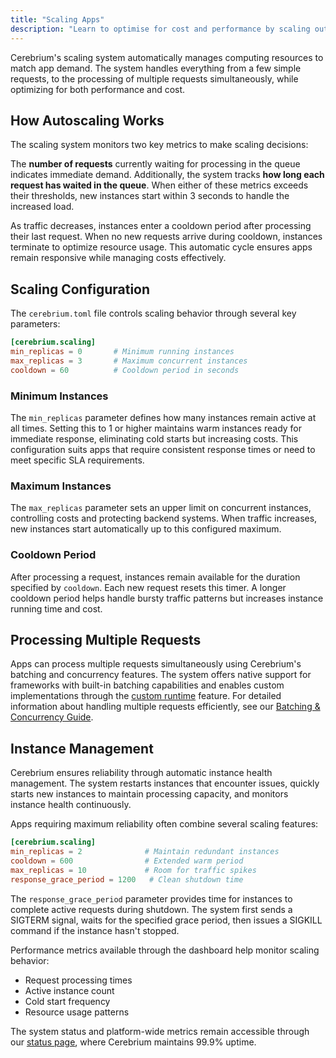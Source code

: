 ```yaml
---
title: "Scaling Apps"
description: "Learn to optimise for cost and performance by scaling out apps"
---
```


Cerebrium's scaling system automatically manages computing resources to match app demand. The system handles everything from a few simple requests, to the processing of multiple requests simultaneously, while optimizing for both performance and cost.

## How Autoscaling Works

The scaling system monitors two key metrics to make scaling decisions:

The **number of requests** currently waiting for processing in the queue indicates immediate demand. Additionally, the system tracks **how long each request has waited in the queue**. When either of these metrics exceeds their thresholds, new instances start within 3 seconds to handle the increased load.

As traffic decreases, instances enter a cooldown period after processing their last request. When no new requests arrive during cooldown, instances terminate to optimize resource usage. This automatic cycle ensures apps remain responsive while managing costs effectively.

## Scaling Configuration

The `cerebrium.toml` file controls scaling behavior through several key parameters:

```toml
[cerebrium.scaling]
min_replicas = 0       # Minimum running instances
max_replicas = 3       # Maximum concurrent instances
cooldown = 60          # Cooldown period in seconds
```

### Minimum Instances
The `min_replicas` parameter defines how many instances remain active at all times. Setting this to 1 or higher maintains warm instances ready for immediate response, eliminating cold starts but increasing costs. This configuration suits apps that require consistent response times or need to meet specific SLA requirements.

### Maximum Instances
The `max_replicas` parameter sets an upper limit on concurrent instances, controlling costs and protecting backend systems. When traffic increases, new instances start automatically up to this configured maximum.

### Cooldown Period
After processing a request, instances remain available for the duration specified by `cooldown`. Each new request resets this timer. A longer cooldown period helps handle bursty traffic patterns but increases instance running time and cost.

## Processing Multiple Requests

Apps can process multiple requests simultaneously using Cerebrium's batching and concurrency features. The system offers native support for frameworks with built-in batching capabilities and enables custom implementations through the [custom runtime](cerebrium/container-images/defining-container-images#custom-runtimes) feature. For detailed information about handling multiple requests efficiently, see our [Batching & Concurrency Guide](/cerebrium/scaling/batching-concurrency).

## Instance Management

Cerebrium ensures reliability through automatic instance health management. The system restarts instances that encounter issues, quickly starts new instances to maintain processing capacity, and monitors instance health continuously.

Apps requiring maximum reliability often combine several scaling features:

```toml
[cerebrium.scaling]
min_replicas = 2              # Maintain redundant instances
cooldown = 600                # Extended warm period
max_replicas = 10             # Room for traffic spikes
response_grace_period = 1200   # Clean shutdown time
```

The `response_grace_period` parameter provides time for instances to complete active requests during shutdown. The system first sends a SIGTERM signal, waits for the specified grace period, then issues a SIGKILL command if the instance hasn't stopped.

Performance metrics available through the dashboard help monitor scaling behavior:
- Request processing times
- Active instance count
- Cold start frequency
- Resource usage patterns

The system status and platform-wide metrics remain accessible through our [status page](https://status.cerebrium.ai), where Cerebrium maintains 99.9% uptime.